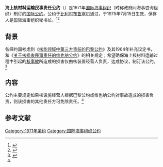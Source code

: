 {{Infobox treaty|name=海上核材料运输民事责任公约|date_signed=1971年12月17日|date_effective=1975年7月15日|depositor=[[國際海事組織|国际海事组织]]秘书长|languages=英文、法文<br>俄文（译文）<br>西班牙文（译文）|location_signed={{BEL}}[[布鲁塞尔|布鲁塞尔]]|parties=17（截至2021年3月2日）<ref>{{Cite web|title=Status Of Treaties|url=https://wwwcdn.imo.org/localresources/en/About/Conventions/StatusOfConventions/StatusOfTreaties.pdf|publisher=wwwcdn.imo.org|language=en|accessdate=2021-03-16|archive-date=2021-09-29|archive-url=https://web.archive.org/web/20210929230708/https://wwwcdn.imo.org/localresources/en/About/Conventions/StatusOfConventions/StatusOfTreaties.pdf|dead-url=no}}</ref>}}

'''海上核材料运输民事责任公约'''（{{Lang-en|Convention relating to Civil Liability in the Field of Maritime Carriage of Nuclear Material}}）是1971年[[國際海事組織|国际海事组织]]（时称政府间海事咨询组织）制订的[[国际公约|国际公约]]。公约于[[比利时|比利时]][[布鲁塞尔|布鲁塞尔]]通过，于1975年7月15日生效，保存人是国际海事组织秘书长。<ref name=":0">{{Cite web|title=Convention relating to Civil Liability in the Field of Maritime Carriage of Nuclear Material (NUCLEAR)|url=https://www.imo.org/en/About/Conventions/Pages/Convention-relating-to-Civil-Liability-in-the-Field-of-Maritime-Carriage-of-Nuclear-Material-(NUCLEAR).aspx|accessdate=2021-02-09|publisher=www.imo.org|language=en|archive-date=2021-07-04|archive-url=https://web.archive.org/web/20210704155215/https://www.imo.org/en/About/Conventions/Pages/Convention-relating-to-Civil-Liability-in-the-Field-of-Maritime-Carriage-of-Nuclear-Material-(NUCLEAR).aspx|dead-url=no}}</ref><ref>{{Cite web|title=Convention relating to civil liability in the field of maritime carriage of nuclear material (with Final Act and official Russian and Spanish translations )|url=https://treaties.un.org/pages/showDetails.aspx?objid=0800000280107d4b|accessdate=2021-03-16|publisher=treaties.un.org|language=en}}</ref>

== 背景 ==
各缔约国考虑到《[[核能领域中第三方责任巴黎公约|核能领域中第三方责任的巴黎公约]]》及其1964年补充议定书，和《[[关于核损害民事责任的维也纳公约|关于核损害民事责任的维也纳公约]]》的相关规定；希望确保海上核材料运输过程中引起的[[核事故|核事故]]所造成的损害仅由核装置经营人负责，达成协议，制订该公约。<ref>{{Cite web|title=1971年海上核材料运输民事责任公约|url=http://www.caea.gov.cn/n6759295/n6759298/c6781997/content.html|accessdate=2021-03-16|work=|publisher=www.caea.gov.cn|language=zh-hans}}</ref>

== 内容 ==
公约主要规定如果核设施经营人根据巴黎公约或维也纳公约对事故造成的损害负责，则该损害的其他责任方可免除责任。<ref name=":0" />

== 参考文献 ==
{{Reflist|2}}
{{国际海事组织公约}}
[[Category:1971年条约|Category:1971年条约]]
[[Category:国际海事组织公约|Category:国际海事组织公约]]